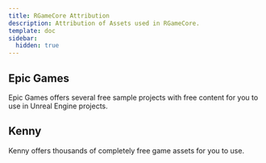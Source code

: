 ```yaml
---
title: RGameCore Attribution
description: Attribution of Assets used in RGameCore.
template: doc
sidebar:
  hidden: true
---
```



## Epic Games

Epic Games offers several free sample projects with free content for you to use in Unreal Engine projects.

<LinkCard title="Unreal Engine Website" href="https://www.unrealengine.com" />
<LinkCard
  title="Download Unreal Engine"
  href="https://www.unrealengine.com/download"
/>
<LinkCard
  title="Game Animation Sample"
  href="https://www.fab.com/listings/880e319a-a59e-4ed2-b268-b32dac7fa016"
/>

## Kenny

Kenny offers thousands of completely free game assets for you to use.

<LinkCard title="Kenny Website" href="https://kenney.nl" />
<LinkCard
  title="Kenny Input Prompts"
  href="https://kenney.nl/assets/input-prompts"
/>
